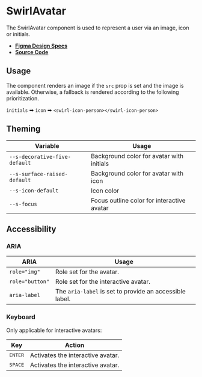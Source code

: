 
<Meta title="Components/SwirlAvatar" />

# SwirlAvatar

The SwirlAvatar component is used to represent a user via an image, icon or
initials.

- **[Figma Design Specs](https://www.figma.com/file/iRHiAFsHxnzux8gQ9EjlZe/Flip-Components?node-id=34%3A9865)**
- **[Source Code](https://github.com/flip-corp/swirl/tree/main/packages/swirl-components/src/components/swirl-avatar)**

## Usage

<Canvas of={Stories.SwirlAvatar} sourceState="shown"></Canvas>

<Controls of={Stories.SwirlAvatar} />

The component renders an image if the `src` prop is set and the image is
available. Otherwise, a fallback is rendered according to the following
prioritization.

`initials` ➡ `icon` ➡ `<swirl-icon-person></swirl-icon-person>`

## Theming

| Variable                      | Usage                                      |
| ----------------------------- | ------------------------------------------ |
| `--s-decorative-five-default` | Background color for avatar with initials  |
| `--s-surface-raised-default`  | Background color for avatar with icon      |
| `--s-icon-default`            | Icon color                                 |
| `--s-focus`                   | Focus outline color for interactive avatar |

## Accessibility

### ARIA

| ARIA            | Usage                                                   |
| --------------- | ------------------------------------------------------- |
| `role="img"`    | Role set for the avatar.                                |
| `role="button"` | Role set for the interactive avatar.                    |
| `aria-label`    | The `aria-label` is set to provide an accessible label. |

### Keyboard

Only applicable for interactive avatars:

| Key              | Action                            |
| ---------------- | --------------------------------- |
| <kbd>ENTER</kbd> | Activates the interactive avatar. |
| <kbd>SPACE</kbd> | Activates the interactive avatar. |
